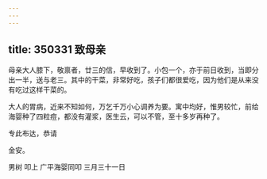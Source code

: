 ```yaml
---
---
---
```

title: 350331 致母亲
---




母亲大人膝下，敬禀者，廿三的信，早收到了。小包一个，亦于前日收到，当即分出一半，送与老三。其中的干菜，非常好吃，孩子们都很爱吃，因为他们是从来没有吃过这样干菜的。

大人的胃病，近来不知如何，万乞千万小心调养为要。寓中均好，惟男较忙，前给海婴种了四粒痘，都没有灌浆，医生云，可以不管，至十多岁再种了。

专此布达，恭请

金安。

男树 叩上 广平海婴同叩 三月三十一日
